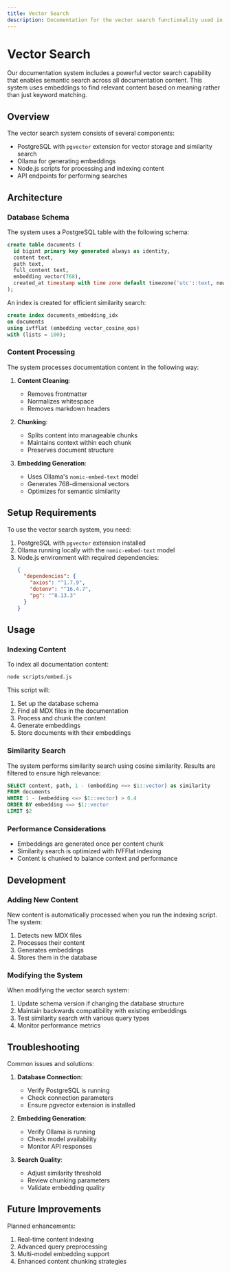 ```yaml
---
title: Vector Search
description: Documentation for the vector search functionality used in our documentation system.
---
```


# Vector Search

Our documentation system includes a powerful vector search capability that enables semantic search across all documentation content. This system uses embeddings to find relevant content based on meaning rather than just keyword matching.

## Overview

The vector search system consists of several components:

- PostgreSQL with `pgvector` extension for vector storage and similarity search
- Ollama for generating embeddings
- Node.js scripts for processing and indexing content
- API endpoints for performing searches

## Architecture

### Database Schema

The system uses a PostgreSQL table with the following schema:

```sql
create table documents (
  id bigint primary key generated always as identity,
  content text,
  path text,
  full_content text,
  embedding vector(768),
  created_at timestamp with time zone default timezone('utc'::text, now())
);
```

An index is created for efficient similarity search:

```sql
create index documents_embedding_idx
on documents
using ivfflat (embedding vector_cosine_ops)
with (lists = 100);
```

### Content Processing

The system processes documentation content in the following way:

1. **Content Cleaning**:
   - Removes frontmatter
   - Normalizes whitespace
   - Removes markdown headers
2. **Chunking**:

   - Splits content into manageable chunks
   - Maintains context within each chunk
   - Preserves document structure

3. **Embedding Generation**:
   - Uses Ollama's `nomic-embed-text` model
   - Generates 768-dimensional vectors
   - Optimizes for semantic similarity

## Setup Requirements

To use the vector search system, you need:

1. PostgreSQL with `pgvector` extension installed
2. Ollama running locally with the `nomic-embed-text` model
3. Node.js environment with required dependencies:
   ```json
   {
     "dependencies": {
       "axios": "^1.7.9",
       "dotenv": "^16.4.7",
       "pg": "^8.13.3"
     }
   }
   ```

## Usage

### Indexing Content

To index all documentation content:

```bash
node scripts/embed.js
```

This script will:

1. Set up the database schema
2. Find all MDX files in the documentation
3. Process and chunk the content
4. Generate embeddings
5. Store documents with their embeddings

### Similarity Search

The system performs similarity search using cosine similarity. Results are filtered to ensure high relevance:

```sql
SELECT content, path, 1 - (embedding <=> $1::vector) as similarity
FROM documents
WHERE 1 - (embedding <=> $1::vector) > 0.4
ORDER BY embedding <=> $1::vector
LIMIT $2
```

### Performance Considerations

- Embeddings are generated once per content chunk
- Similarity search is optimized with IVFFlat indexing
- Content is chunked to balance context and performance

## Development

### Adding New Content

New content is automatically processed when you run the indexing script. The system:

1. Detects new MDX files
2. Processes their content
3. Generates embeddings
4. Stores them in the database

### Modifying the System

When modifying the vector search system:

1. Update schema version if changing the database structure
2. Maintain backwards compatibility with existing embeddings
3. Test similarity search with various query types
4. Monitor performance metrics

## Troubleshooting

Common issues and solutions:

1. **Database Connection**:

   - Verify PostgreSQL is running
   - Check connection parameters
   - Ensure pgvector extension is installed

2. **Embedding Generation**:

   - Verify Ollama is running
   - Check model availability
   - Monitor API responses

3. **Search Quality**:
   - Adjust similarity threshold
   - Review chunking parameters
   - Validate embedding quality

## Future Improvements

Planned enhancements:

1. Real-time content indexing
2. Advanced query preprocessing
3. Multi-model embedding support
4. Enhanced content chunking strategies
